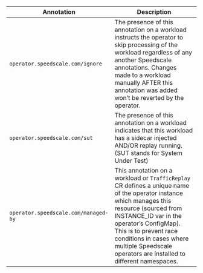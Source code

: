 |  Annotation                          | Description |
| ------------------------------------ | ----------- |
| `operator.speedscale.com/ignore`     | The presence of this annotation on a workload instructs the operator to skip processing of the workload regardless of any another Speedscale annotations. Changes made to a workload manually AFTER this annotation was added won’t be reverted by the operator.|
| `operator.speedscale.com/sut`        | The presence of this annotation on a workload indicates that this workload has a sidecar injected AND/OR replay running. (SUT stands for System Under Test) |
| `operator.speedscale.com/managed-by` | This annotation on a workload or `TrafficReplay` CR defines a unique name of the operator instance which manages this resource (sourced from INSTANCE_ID var in the operator’s ConfigMap). This is to prevent race conditions in cases where multiple Speedscale operators are installed to different namespaces. |
